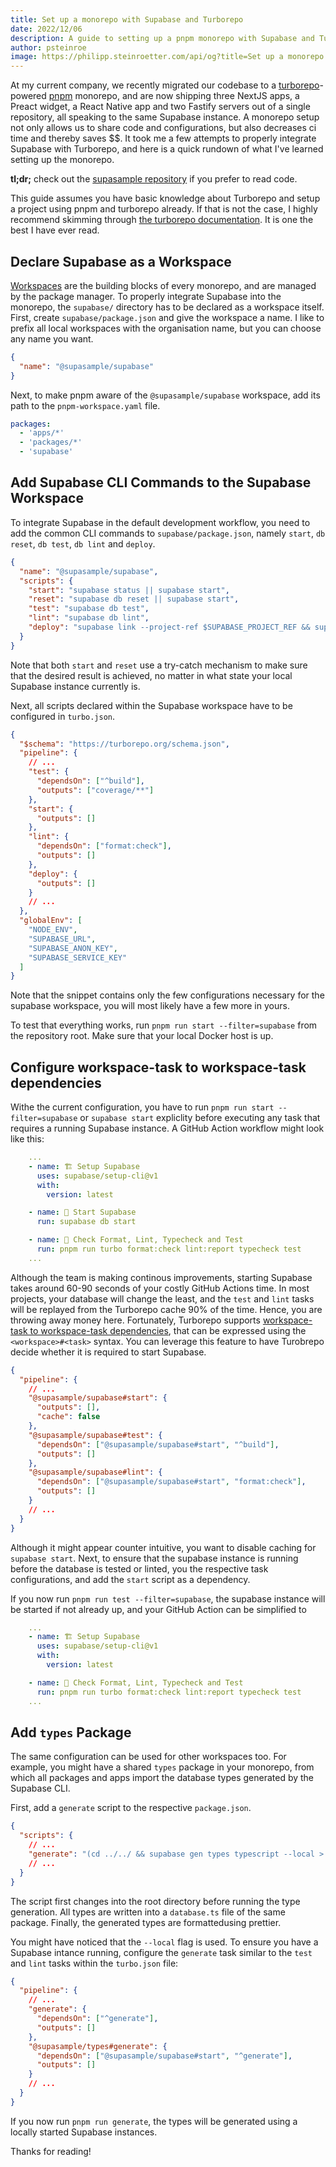 ```yaml
---
title: Set up a monorepo with Supabase and Turborepo
date: 2022/12/06
description: A guide to setting up a pnpm monorepo with Supabase and Turborepo
author: psteinroe
image: https://philipp.steinroetter.com/api/og?title=Set up a monorepo with Supabase and Turborepo
---
```


At my current company, we recently migrated our codebase to a [turborepo](https://turbo.build/repo)-powered [pnpm](https://pnpm.io) monorepo, and are now shipping three NextJS apps, a Preact widget, a React Native app and two Fastify servers out of a single repository, all speaking to the same Supabase instance. A monorepo setup not only allows us to share code and configurations, but also decreases ci time and thereby saves $$. It took me a few attempts to properly integrate Supabase with Turborepo, and here is a quick rundown of what I've learned setting up the monorepo.

**tl;dr;** check out the [supasample repository](https://github.com/psteinroe/supasample) if you prefer to read code.

This guide assumes you have basic knowledge about Turborepo and setup a project using pnpm and turborepo already. If that is not the case, I highly recommend skimming through [the turborepo documentation](https://turbo.build/repo/docs/getting-started/create-new). It is one the best I have ever read.

## Declare Supabase as a Workspace

[Workspaces](https://turbo.build/repo/docs/handbook/workspaces) are the building blocks of every monorepo, and are managed by the package manager. To properly integrate Supabase into the monorepo, the `supabase/` directory has to be declared as a workspace itself. First, create `supabase/package.json` and give the workspace a name. I like to prefix all local workspaces with the organisation name, but you can choose any name you want.

```json
{
  "name": "@supasample/supabase"
}
```

Next, to make pnpm aware of the `@supasample/supabase` workspace, add its path to the `pnpm-workspace.yaml` file.

```yaml
packages:
  - 'apps/*'
  - 'packages/*'
  - 'supabase'
```

## Add Supabase CLI Commands to the Supabase Workspace

To integrate Supabase in the default development workflow, you need to add the common CLI commands to `supabase/package.json`, namely `start`, `db reset`, `db test`, `db lint` and `deploy`.

```json
{
  "name": "@supasample/supabase",
  "scripts": {
    "start": "supabase status || supabase start",
    "reset": "supabase db reset || supabase start",
    "test": "supabase db test",
    "lint": "supabase db lint",
    "deploy": "supabase link --project-ref $SUPABASE_PROJECT_REF && supabase db push"
  }
}
```

Note that both `start` and `reset` use a try-catch mechanism to make sure that the desired result is achieved, no matter in what state your local Supabase instance currently is.

Next, all scripts declared within the Supabase workspace have to be configured in `turbo.json`.

```json
{
  "$schema": "https://turborepo.org/schema.json",
  "pipeline": {
    // ...
    "test": {
      "dependsOn": ["^build"],
      "outputs": ["coverage/**"]
    },
    "start": {
      "outputs": []
    },
    "lint": {
      "dependsOn": ["format:check"],
      "outputs": []
    },
    "deploy": {
      "outputs": []
    }
    // ...
  },
  "globalEnv": [
    "NODE_ENV",
    "SUPABASE_URL",
    "SUPABASE_ANON_KEY",
    "SUPABASE_SERVICE_KEY"
  ]
}
```

Note that the snippet contains only the few configurations necessary for the supabase workspace, you will most likely have a few more in yours.

To test that everything works, run `pnpm run start --filter=supabase` from the repository root. Make sure that your local Docker host is up.

## Configure workspace-task to workspace-task dependencies

Withe the current configuration, you have to run `pnpm run start --filter=supabase` or `supabase start` expliclity before executing any task that requires a running Supabase instance. A GitHub Action workflow might look like this:

```yaml
    ...
    - name: 🏗 Setup Supabase
      uses: supabase/setup-cli@v1
      with:
        version: latest

    - name: 🚀 Start Supabase
      run: supabase db start

    - name: 🦺 Check Format, Lint, Typecheck and Test
      run: pnpm run turbo format:check lint:report typecheck test
    ...
```

Although the team is making continous improvements, starting Supabase takes around 60-90 seconds of your costly GitHub Actions time. In most projects, your database will change the least, and the `test` and `lint` tasks will be replayed from the Turborepo cache 90% of the time. Hence, you are throwing away money here. Fortunately, Turborepo supports [workspace-task to workspace-task dependencies](https://turbo.build/repo/docs/core-concepts/monorepos/running-tasks#specific-workspace-tasks), that can be expressed using the `<workspace>#<task>` syntax. You can leverage this feature to have Turobrepo decide whether it is required to start Supabase.

```json
{
  "pipeline": {
    // ...
    "@supasample/supabase#start": {
      "outputs": [],
      "cache": false
    },
    "@supasample/supabase#test": {
      "dependsOn": ["@supasample/supabase#start", "^build"],
      "outputs": []
    },
    "@supasample/supabase#lint": {
      "dependsOn": ["@supasample/supabase#start", "format:check"],
      "outputs": []
    }
    // ...
  }
}
```

Although it might appear counter intuitive, you want to disable caching for `supabase start`. Next, to ensure that the supabase instance is running before the database is tested or linted, you the respective task configurations, and add the `start` script as a dependency.

If you now run `pnpm run test --filter=supabase`, the supabase instance will be started if not already up, and your GitHub Action can be simplified to

```yaml
    ...
    - name: 🏗 Setup Supabase
      uses: supabase/setup-cli@v1
      with:
        version: latest

    - name: 🦺 Check Format, Lint, Typecheck and Test
      run: pnpm run turbo format:check lint:report typecheck test
    ...
```

## Add `types` Package

The same configuration can be used for other workspaces too. For example, you might have a shared `types` package in your monorepo, from which all packages and apps import the database types generated by the Supabase CLI.

First, add a `generate` script to the respective `package.json`.

```json
{
  "scripts": {
    // ...
    "generate": "(cd ../../ && supabase gen types typescript --local > ./packages/types/src/database.ts) && prettier --write \"src/**/*.{ts,tsx,md}\""
    // ...
  }
}
```

The script first changes into the root directory before running the type generation. All types are written into a `database.ts` file of the same package. Finally, the generated types are formattedusing prettier.

You might have noticed that the `--local` flag is used. To ensure you have a Supabase intance running, configure the `generate` task similar to the `test` and `lint` tasks within the `turbo.json` file:

```json
{
  "pipeline": {
    // ...
    "generate": {
      "dependsOn": ["^generate"],
      "outputs": []
    },
    "@supasample/types#generate": {
      "dependsOn": ["@supasample/supabase#start", "^generate"],
      "outputs": []
    }
    // ...
  }
}
```

If you now run `pnpm run generate`, the types will be generated using a locally started Supabase instances.

Thanks for reading!
